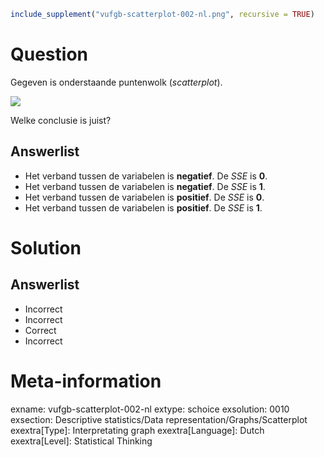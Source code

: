 ```{r, echo = FALSE, results = "hide"}
include_supplement("vufgb-scatterplot-002-nl.png", recursive = TRUE)
```

Question
========
Gegeven is onderstaande puntenwolk (*scatterplot*).

![](vufgb-scatterplot-002-nl.png)

Welke conclusie is juist?

Answerlist
----------
* Het verband tussen de variabelen is **negatief**. De *SSE* is **0**.
* Het verband tussen de variabelen is **negatief**. De *SSE* is **1**.
* Het verband tussen de variabelen is **positief**. De *SSE* is **0**.
* Het verband tussen de variabelen is **positief**. De *SSE* is **1**.


Solution
========

Answerlist
----------
* Incorrect
* Incorrect
* Correct
* Incorrect


Meta-information
================
exname: vufgb-scatterplot-002-nl
extype: schoice
exsolution: 0010
exsection: Descriptive statistics/Data representation/Graphs/Scatterplot
exextra[Type]: Interpretating graph
exextra[Language]: Dutch
exextra[Level]: Statistical Thinking